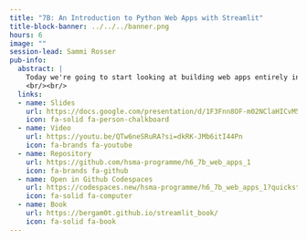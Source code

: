```yaml
---
title: "7B: An Introduction to Python Web Apps with Streamlit"
title-block-banner: ../../../banner.png
hours: 6
image: ""
session-lead: Sammi Rosser
pub-info:
  abstract: |
    Today we're going to start looking at building web apps entirely in Python using the fantastic Streamlit framework.
    <br/><br/>
  links:
  - name: Slides
    url: https://docs.google.com/presentation/d/1F3Fnn8OF-m02NClaHICvM5LDWrkV20np-bhnBfpKOvA/edit?usp=sharing
    icon: fa-solid fa-person-chalkboard
  - name: Video
    url: https://youtu.be/QTw6neSRuRA?si=dkRK-JMb6itI44Pn
    icon: fa-brands fa-youtube
  - name: Repository
    url: https://github.com/hsma-programme/h6_7b_web_apps_1
    icon: fa-brands fa-github
  - name: Open in Github Codespaces
    url: https://codespaces.new/hsma-programme/h6_7b_web_apps_1?quickstart=1
    icon: fa-solid fa-computer
  - name: Book
    url: https://bergam0t.github.io/streamlit_book/
    icon: fa-solid fa-book
---
```

